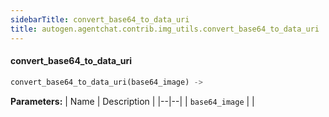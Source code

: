 ```yaml
---
sidebarTitle: convert_base64_to_data_uri
title: autogen.agentchat.contrib.img_utils.convert_base64_to_data_uri
---
```


<code class="doc-symbol doc-symbol-heading doc-symbol-function"></code>
#### convert_base64_to_data_uri
<a href="#autogen.agentchat.contrib.img_utils..convert_base64_to_data_uri" class="headerlink" title="Permanent link"></a>

```python
convert_base64_to_data_uri(base64_image) -> 
```

    

<b>Parameters:</b>
| Name | Description |
|--|--|
| `base64_image` |  |

<br />